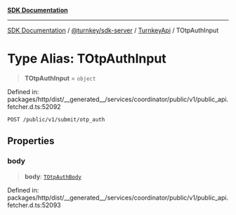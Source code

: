 [**SDK Documentation**](../../../../../README.mdx)

***

[SDK Documentation](../../../../../packages.mdx) / [@turnkey/sdk-server](../../../README.mdx) / [TurnkeyApi](../README.mdx) / TOtpAuthInput

# Type Alias: TOtpAuthInput

> **TOtpAuthInput** = `object`

Defined in: packages/http/dist/\_\_generated\_\_/services/coordinator/public/v1/public\_api.fetcher.d.ts:52092

`POST /public/v1/submit/otp_auth`

## Properties

### body

> **body**: [`TOtpAuthBody`](TOtpAuthBody.mdx)

Defined in: packages/http/dist/\_\_generated\_\_/services/coordinator/public/v1/public\_api.fetcher.d.ts:52093
